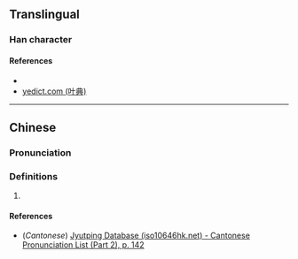 {{character info/new}}
==Translingual==

===Han character===
{{Han char|rn=85|rad=水|as=10|sn=13|four=30132|canj=EYWV,XEYWV|ids=⿰氵衰}}

====References====
* {{Han ref|kx=0643.160|dkj=18045|hdz=31704.020|uh=6ED6|ud=28374|bh=DE44|bd=56900}}
* [http://yedict.com/htm/6E/6ED6.htm yedict.com (叶典)]

----

==Chinese==
{{zh-forms}}

===Pronunciation===
{{zh-pron
|m=suī
|c=seoi1
|mc=
|oc=
|ma=
|cat=n
}}

===Definitions===
{{zh-hanzi}}

# {{zh-only|滖灖|[[snow]] or [[frost]] [[patch]] ([[covering]])}}

====References====
* (''Cantonese'') [http://www.iso10646hk.net/jp/document/download.jsp Jyutping Database (iso10646hk.net) - Cantonese Pronunciation List (Part 2), p. 142]